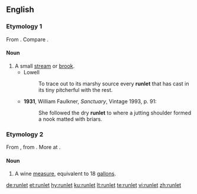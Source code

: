 ==English==

===Etymology 1===
From {{suffix|run|let}}. Compare {{l|en|runnel}}.

====Noun====
{{en-noun}}

# A small [[stream]] or [[brook]].
#* Lowell
#*: To trace out to its marshy source every '''runlet''' that has cast in its tiny pitcherful with the rest.
#* '''1931''', William Faulkner, ''Sanctuary'', Vintage 1993, p. 91:
#*: She followed the dry '''runlet''' to where a jutting shoulder formed a nook matted with briars.

===Etymology 2===
From {{etyl|enm|en}}, from {{etyl|fro|en}} {{term|rondelet||roundlet|lang=fro}}. More at {{l|en|roundlet}}.

====Noun====
{{en-noun}}

# {{context|archaic|lang=en}} A wine [[measure]], equivalent to 18 [[gallon]]s.

[[de:runlet]]
[[et:runlet]]
[[hy:runlet]]
[[ku:runlet]]
[[lt:runlet]]
[[te:runlet]]
[[vi:runlet]]
[[zh:runlet]]